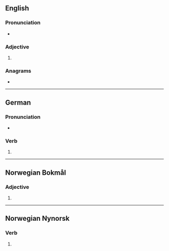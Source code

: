 ==English==

===Pronunciation===
* {{IPA|en|/ˈdɪmɪst/}}

===Adjective===
{{head|en|superlative adjective}}

# {{en-superlative of|dim}}

===Anagrams===
* {{anagrams|en|a=deimmst|stimmed}}

----

==German==

===Pronunciation===
* {{audio|de|De-dimmest.ogg|Audio}}

===Verb===
{{head|de|verb form}}

# {{de-verb form of|dimmen|2|s|k1}}

----

==Norwegian Bokmål==

===Adjective===
{{head|nb|adjective form}}

# {{infl of|nb|dim||supd}}

----

==Norwegian Nynorsk==

===Verb===
{{head|nn|verb form}}

# {{infl of|nn|dimmast||pres|tense}}